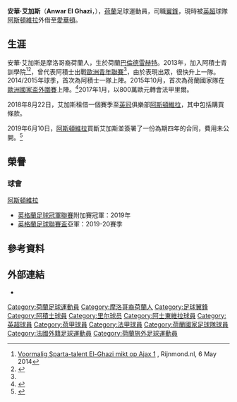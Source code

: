 {{NoteTA
|G1=足球
|G2=荷蘭足球聯賽
|G3=法甲
|G4=EPL
|1=zh-cn:埃尔加齐;zh-hk:艾加斯;
|2=zh-cn:安瓦尔;zh-hk:安華;
}}
{{Infobox football biography
 | name           = 安華·艾加斯<br/>Anwar El Ghazi
 | image          = Dnepr-Ajax (10).jpg
 | caption        = 
 | fullname       = Anwar El Ghazi
 | birth_date     = {{birth date and age|1995|5|3|df=yes}}
 | birth_place    = {{flagicon|NED}} [[荷蘭|荷蘭]][[巴倫德雷赫特|巴倫德雷赫特]]
 | height         = {{height|m=1.90}}
 | currentclub    = [[埃弗顿足球俱乐部|愛華頓]] ([[阿士東維拉足球會|阿斯頓維拉]]外借)
 | clubnumber     = 34
 | position       = [[翼鋒|翼鋒]]
 | youthyears1    = 2000–2006
 | youthclubs1    = [[BVV_Barendrecht|BVV Barendrecht]]
 | youthyears2    = 2006–2008
 | youthclubs2    = [[飛燕諾|飛燕諾]]
 | youthyears3    = 2008–2009
 | youthclubs3    = Spartaan '20
 | youthyears4    = 2009–2013
 | youthclubs4    = [[鹿特丹斯巴達|鹿特丹斯巴達]]
 | youthyears5    = 2013–2014
 | youthclubs5    = [[阿積士足球會|阿積士]]
 | years1         = 2014–2017
 | clubs1         = [[阿積士足球會|阿積士]] 
 | caps1          = 70
 | goals1         = 20
 | years2         = 2017–2019
 | clubs2         = [[里爾奧林匹克體育會|里爾]]
 | caps2          = 39
 | goals2         = 5
 | years3         = 2018–2019
 | clubs3         = → [[阿士東維拉足球會|阿斯頓維拉]]
 | caps3          = 31
 | goals3         = 5
 | years4         = 2019–
 | clubs4         = [[阿士東維拉足球會|阿斯頓維拉]]
 | caps4          = 71
 | goals4         = 15
 | years5         = 2022–
 | clubs5         = → [[埃弗顿足球俱乐部|愛華頓]]
 | caps5          = 0
 | goals5         = 0
| nationalyears1 = 2011 | nationalteam1 = [[荷蘭17歲以下國家足球隊|荷蘭U17]]
| nationalcaps1  = 2 | nationalgoals1 = 0
| nationalyears2 = 2012–2013 | nationalteam2 = [[荷蘭18歲以下國家足球隊|荷蘭U18]]
| nationalcaps2  = 3 | nationalgoals2 = 2
| nationalyears3 = 2014–2016 | nationalteam3 = [[荷蘭21歲以下國家足球隊|荷蘭U21]]
| nationalcaps3  = 11 | nationalgoals3 = 3
| nationalyears4 = 2015 | nationalteam4 = [[荷蘭國家足球隊|荷蘭]]
| nationalcaps4  = 2 | nationalgoals4 = 0
| club-update    = 2022年1月13日
| ntupdate        = 2016年10月11日
}}

'''安華·艾加斯'''（'''Anwar El Ghazi'''，{{bd|1995年|5月3日}}），[[荷蘭|荷蘭]]足球運動員，司職[[翼鋒|翼鋒]]，現時被[[英超|英超]]球隊[[阿士東維拉足球會|阿斯頓維拉]]外借至[[埃弗顿足球俱乐部|愛華頓]]。

== 生涯 ==
安華·艾加斯是摩洛哥裔荷蘭人，生於荷蘭[[巴倫德雷赫特|巴倫德雷赫特]]。2013年，加入阿積士青訓學院<ref name="#1">[http://www.rijnmond.nl/sport/06-05-2014/voormalig-sparta-talent-el-ghazi-mikt-op-ajax-1 Voormalig Sparta-talent El-Ghazi mikt op Ajax 1] {{Wayback|url=http://www.rijnmond.nl/sport/06-05-2014/voormalig-sparta-talent-el-ghazi-mikt-op-ajax-1 |date=20150924115516 }}, Rijnmond.nl, 6 May 2014</ref><ref>{{cite web|url=http://www.ajax.nl/Ajax-Nieuws/Ajax-Nieuws/Ajax-nieuws-artikel/190832/Ajax-contracteert-Anwar-ElGhazi.htm|title=Ajax contracteert Anwar El-Ghazi|date=2013-04-16|publisher=AFC Ajax|accessdate=2014-08-03|archive-url=https://web.archive.org/web/20140730194418/http://www.ajax.nl/Ajax-Nieuws/Ajax-Nieuws/Ajax-nieuws-artikel/190832/Ajax-contracteert-Anwar-ElGhazi.htm|archive-date=2014-07-30|dead-url=yes}}</ref>，曾代表阿積士出戰[[歐洲青年聯賽|歐洲青年聯賽]]<ref name="#1"/>，由於表現出眾，很快升上一隊。2014/2015年球季，首次為阿積士一隊上陣。2015年10月，首次為荷蘭國家隊在[[2016年歐洲國家盃外圍賽|歐洲國家盃外圍賽]]上陣。<ref>{{Cite web | url = http://hk.apple.nextmedia.com/sports/art/20151013/19330698 | title = 特稿︰新鮮橙當救兵 | work = 蘋果日報 | date = 2015-10-13 | access-date = 2015-10-14 | archive-date = 2017-08-07 | archive-url = https://web.archive.org/web/20170807113842/http://hk.apple.nextmedia.com/sports/art/20151013/19330698 | dead-url = no }}</ref>2017年1月，以800萬歐元轉會法甲里爾。

2018年8月22日，艾加斯租借一個賽季至[[英冠|英冠]]俱樂部[[阿士東維拉足球會|阿斯頓維拉]]，其中包括購買條款。

2019年6月10日，[[阿士東維拉足球會|阿斯頓維拉]]買斷艾加斯並簽署了一份為期四年的合同，費用未公開。<ref>{{cite web |url=https://www.avfc.co.uk/News/2019/06/10/aston-villa-sign-anwar-el-ghazi |title=Anwar El Ghazi joins Aston Villa on permanent deal |publisher=Aston Villa F.C. |date=2019-06-10 |access-date=2019-06-13 |archive-date=2021-05-10 |archive-url=https://web.archive.org/web/20210510194043/https://www.avfc.co.uk/News/2019/06/10/aston-villa-sign-anwar-el-ghazi |dead-url=no }}</ref>

== 榮譽 ==
=== 球會 ===
;{{flagicon|ENG}} [[阿士東維拉足球會|阿斯頓維拉]]
*[[英格蘭足球冠軍聯賽|英格蘭足球冠軍聯賽]]附加賽冠軍：2019年
*[[英格蘭足球聯賽盃|英格蘭足球聯賽盃]]亞軍：2019-20賽季

== 參考資料 ==
{{reflist}}

==外部連結==
*{{Soccerway}}

<!--{{阿士東維拉球員名單}}-->
{{愛華頓球員名單}}

{{DEFAULTSORT:Ghazi, Anwar}}
[[Category:荷蘭足球運動員|Category:荷蘭足球運動員]]
[[Category:摩洛哥裔荷蘭人|Category:摩洛哥裔荷蘭人]]
[[Category:足球翼鋒|Category:足球翼鋒]]
[[Category:阿積士球員|Category:阿積士球員]]
[[Category:里尔球员|Category:里尔球员]]
[[Category:阿士東維拉球員|Category:阿士東維拉球員]]
[[Category:英超球員|Category:英超球員]]
[[Category:荷甲球員|Category:荷甲球員]]
[[Category:法甲球員|Category:法甲球員]]
[[Category:荷蘭國家足球隊球員|Category:荷蘭國家足球隊球員]]
[[Category:法國外籍足球運動員|Category:法國外籍足球運動員]]
[[Category:荷蘭旅外足球運動員|Category:荷蘭旅外足球運動員]]